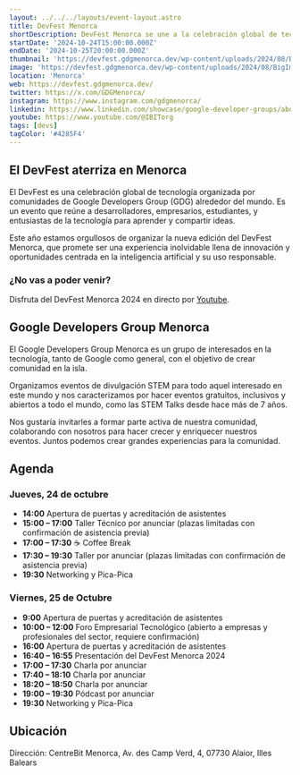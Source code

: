 ```yaml
---
layout: ../../../layouts/event-layout.astro
title: DevFest Menorca
shortDescription: DevFest Menorca se une a la celebración global de tecnología organizada por comunidades de Google Developers Group (GDG) alrededor del mundo. En este evento se reúne a desarrolladores, empresarios, estudiantes, y entusiastas de la tecnología para aprender y compartir ideas. El Centre Bit será huésped de una cita mundial para los interesados en la tecnología y en la inteligencia artificial.
startDate: '2024-10-24T15:00:00.000Z'
endDate: '2024-10-25T20:00:00.000Z'
thumbnail: 'https://devfest.gdgmenorca.dev/wp-content/uploads/2024/08/BigImageDevFest-2.png'
image: 'https://devfest.gdgmenorca.dev/wp-content/uploads/2024/08/BigImageDevFest-2.png'
location: 'Menorca'
web: https://devfest.gdgmenorca.dev/
twitter: https://x.com/GDGMenorca/
instagram: https://www.instagram.com/gdgmenorca/
linkedin: https://www.linkedin.com/showcase/google-developer-groups/about/
youtube: https://www.youtube.com/@IBITorg
tags: [devs]
tagColor: '#4285F4'
---
```



## El DevFest aterriza en Menorca

El DevFest es una celebración global de tecnología organizada por comunidades de Google Developers Group (GDG) alrededor del mundo. Es un evento que reúne a desarrolladores, empresarios, estudiantes, y entusiastas de la tecnología para aprender y compartir ideas.

Este año estamos orgullosos de organizar la nueva edición del DevFest Menorca, que promete ser una experiencia inolvidable llena de innovación y oportunidades centrada en la inteligencia artificial y su uso responsable.

### ¿No vas a poder venir?

Disfruta del DevFest Menorca 2024 en directo por [Youtube](https://www.youtube.com/@IBITorg).

## Google Developers Group Menorca

El Google Developers Group Menorca es un grupo de interesados en la tecnología, tanto de Google como general, con el objetivo de crear comunidad en la isla.

Organizamos eventos de divulgación STEM para todo aquel interesado en este mundo y nos caracterizamos por hacer eventos gratuitos, inclusivos y abiertos a todo el mundo, como las STEM Talks desde hace más de 7 años.

Nos gustaría invitarles a formar parte activa de nuestra comunidad, colaborando con nosotros para hacer crecer y enriquecer nuestros eventos. Juntos podemos crear grandes experiencias para la comunidad.

## Agenda

### Jueves, 24 de octubre

- **14:00** Apertura de puertas y acreditación de asistentes
- **15:00 – 17:00** Taller Técnico por anunciar (plazas limitadas con confirmación de asistencia previa)
- **17:00 – 17:30** ☕ Coffee Break
- **17:30 – 19:30** Taller por anunciar (plazas limitadas con confirmación de asistencia previa)
- **19:30** Networking y Pica-Pica

### Viernes, 25 de Octubre

- **9:00** Apertura de puertas y acreditación de asistentes
- **10:00 – 12:00** Foro Empresarial Tecnológico (abierto a empresas y profesionales del sector, requiere confirmación)
- **16:00** Apertura de puertas y acreditación de asistentes
- **16:40 – 16:55** Presentación del DevFest Menorca 2024
- **17:00 – 17:30** Charla por anunciar
- **17:40 – 18:10** Charla por anunciar
- **18:20 – 18:50** Charla por anunciar
- **19:00 – 19:30** Pódcast por anunciar
- **19:30** Networking y Pica-Pica

## Ubicación

Dirección: CentreBit Menorca, Av. des Camp Verd, 4, 07730 Alaior, Illes Balears

<GoogleMap
  src="https://www.google.com/maps/embed?pb=!1m18!1m12!1m3!1d3059.342626521298!2d4.1494658!3d39.933725100000004!2m3!1f0!2f0!3f0!3m2!1i1024!2i768!4f13.1!3m3!1m2!1s0x12be20cc8dc64919%3A0xcfb000f1d3d9a227!2sCentreBit%20Menorca!5e0!3m2!1ses!2ses!4v1727502440953!5m2!1ses!2ses"
  ariaLabel="CentreBit Menorca, Av. des Camp Verd, 4, 07730 Alaior, Illes Balears"
/>
